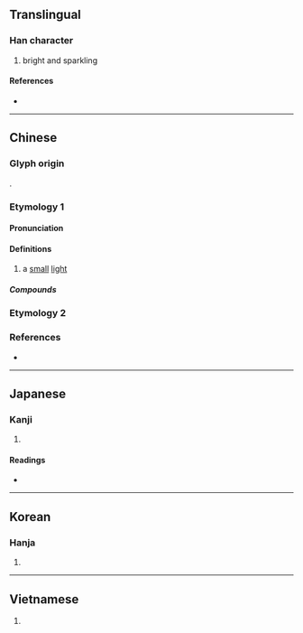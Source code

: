 {{character info}}
==Translingual==

===Han character===
{{Han char|rn=86|rad=火|as=11|sn=15|four=97862|canj=FSMA|ids=⿰火習}}

# bright and sparkling

====References====
* {{Han ref|kx=0680.220|dkj=19333|dj=1092.010|hdz=32230.030|uh=71A0|ud=29088|bh=E666|bd=58982}}

----

==Chinese==
{{zh-forms}}

===Glyph origin===
{{Han etym}}
{{Han compound|火|c1=s|t1=fire|習|c2=p|ls=psc}}.

===Etymology 1===

====Pronunciation====
{{zh-pron
|m=yì
|c=jap6,saap6,jap1
|mc=y
|oc=y
|cat=
}}
{{zh-attn-split}}

====Definitions====
{{zh-hanzi}}

# a [[small]] [[light]]

=====Compounds=====
{{zh-der|熠熠閃亮|熠沒|熠熠生輝|熠熠紅星|熠燿|熠熠}}

===Etymology 2===
{{zh-see|煠|v}}

===References===
* {{R:yue:mfccd}}

----

==Japanese==

===Kanji===
{{ja-kanji|grade=|rs=火11}}

# {{rfdef|ja|sort=火11}}

====Readings====
* {{ja-readings|on=[[ゆう]] (yū), [[しゅう]] (shū), [[じゅう]] (jū)|kun=[[ひがり]] (higari)}}

----

==Korean==

===Hanja===
{{ko-hanja|hangeul=습|eumhun=|rv=seup|mr=sŭp|y=sup}}

# {{rfdef|ko|sort=火11}}

----

==Vietnamese==
{{vi-readings|rs=火11
|hanviet=dập, tập
}}

# {{rfdef|vi|sort=火11}}